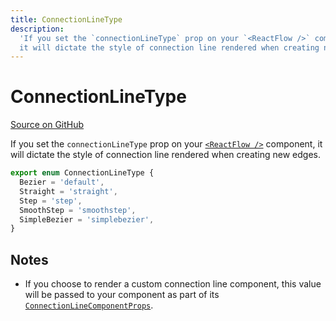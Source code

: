 ```yaml
---
title: ConnectionLineType
description:
  'If you set the `connectionLineType` prop on your `<ReactFlow />` component,
  it will dictate the style of connection line rendered when creating new edges.'
---
```


# ConnectionLineType

[Source on GitHub](https://github.com/wbkd/react-flow/blob/bacaa99c73b347856f63c5d495f5a0829be1e431/packages/core/src/types/edges.ts/#L144)

If you set the `connectionLineType` prop on your [`<ReactFlow />`](/api-reference/react-flow#connection-connectionLineType)
component, it will dictate the style of connection line rendered when creating
new edges.

```ts
export enum ConnectionLineType {
  Bezier = 'default',
  Straight = 'straight',
  Step = 'step',
  SmoothStep = 'smoothstep',
  SimpleBezier = 'simplebezier',
}
```

## Notes

- If you choose to render a custom connection line component, this value will be
  passed to your component as part of its [`ConnectionLineComponentProps`](/api-reference/types/connection-line-component-props).
